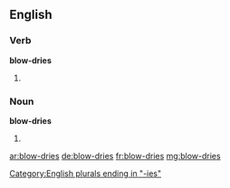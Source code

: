 ==English==

===Verb===
'''blow-dries'''

# {{third-person singular of|blow-dry}}

===Noun===
'''blow-dries'''

# {{plural of|blow-dry}}

[[Category:English plurals ending in "-ies"]]

[[ar:blow-dries]]
[[de:blow-dries]]
[[fr:blow-dries]]
[[mg:blow-dries]]